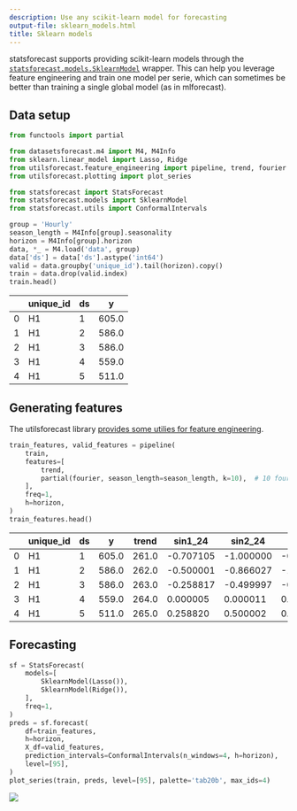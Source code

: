 ```yaml
---
description: Use any scikit-learn model for forecasting
output-file: sklearn_models.html
title: Sklearn models
---
```



statsforecast supports providing scikit-learn models through the
[`statsforecast.models.SklearnModel`](https://Nixtla.github.io/statsforecast/src/core/models.html#sklearnmodel)
wrapper. This can help you leverage feature engineering and train one
model per serie, which can sometimes be better than training a single
global model (as in mlforecast).

## Data setup

```python
from functools import partial

from datasetsforecast.m4 import M4, M4Info
from sklearn.linear_model import Lasso, Ridge
from utilsforecast.feature_engineering import pipeline, trend, fourier
from utilsforecast.plotting import plot_series

from statsforecast import StatsForecast
from statsforecast.models import SklearnModel
from statsforecast.utils import ConformalIntervals
```


```python
group = 'Hourly'
season_length = M4Info[group].seasonality
horizon = M4Info[group].horizon
data, *_ = M4.load('data', group)
data['ds'] = data['ds'].astype('int64')
valid = data.groupby('unique_id').tail(horizon).copy()
train = data.drop(valid.index)
train.head()
```

|     | unique_id | ds  | y     |
|-----|-----------|-----|-------|
| 0   | H1        | 1   | 605.0 |
| 1   | H1        | 2   | 586.0 |
| 2   | H1        | 3   | 586.0 |
| 3   | H1        | 4   | 559.0 |
| 4   | H1        | 5   | 511.0 |

## Generating features

The utilsforecast library [provides some utilies for feature
engineering](https://nixtlaverse.nixtla.io/utilsforecast/feature_engineering.html).

```python
train_features, valid_features = pipeline(
    train,
    features=[
        trend,        
        partial(fourier, season_length=season_length, k=10),  # 10 fourier terms
    ],
    freq=1,
    h=horizon,
)
train_features.head()
```

|  | unique_id | ds | y | trend | sin1_24 | sin2_24 | sin3_24 | sin4_24 | sin5_24 | sin6_24 | sin7_24 | sin8_24 | sin9_24 | sin10_24 | cos1_24 | cos2_24 | cos3_24 | cos4_24 | cos5_24 | cos6_24 | cos7_24 | cos8_24 | cos9_24 | cos10_24 |
|----|----|----|----|----|----|----|----|----|----|----|----|----|----|----|----|----|----|----|----|----|----|----|----|----|
| 0 | H1 | 1 | 605.0 | 261.0 | -0.707105 | -1.000000 | -0.707108 | -0.000012 | 0.707112 | 1.000000 | 0.707095 | 0.000024 | -0.707125 | -1.000000 | 0.707109 | 0.000006 | -0.707106 | -1.000000 | -0.707101 | -0.000003 | 0.707119 | 1.000000 | 0.707088 | -0.000015 |
| 1 | H1 | 2 | 586.0 | 262.0 | -0.500001 | -0.866027 | -1.000000 | -0.866023 | -0.499988 | -0.000007 | 0.500001 | 0.866031 | 1.000000 | 0.866011 | 0.866025 | 0.499998 | 0.000004 | -0.500005 | -0.866032 | -1.000000 | -0.866025 | -0.499991 | 0.000019 | 0.500025 |
| 2 | H1 | 3 | 586.0 | 263.0 | -0.258817 | -0.499997 | -0.707103 | -0.866021 | -0.965931 | -1.000000 | -0.965922 | -0.866033 | -0.707098 | -0.499964 | 0.965926 | 0.866027 | 0.707111 | 0.500007 | 0.258799 | 0.000012 | -0.258835 | -0.499986 | -0.707116 | -0.866046 |
| 3 | H1 | 4 | 559.0 | 264.0 | 0.000005 | 0.000011 | 0.000008 | 0.000021 | 0.000003 | 0.000016 | -0.000001 | 0.000042 | -0.000006 | 0.000007 | 1.000000 | 1.000000 | 1.000000 | 1.000000 | 1.000000 | 1.000000 | 1.000000 | 1.000000 | 1.000000 | 1.000000 |
| 4 | H1 | 5 | 511.0 | 265.0 | 0.258820 | 0.500002 | 0.707114 | 0.866027 | 0.965925 | 1.000000 | 0.965930 | 0.866022 | 0.707106 | 0.500005 | 0.965926 | 0.866024 | 0.707099 | 0.499997 | 0.258822 | -0.000021 | -0.258803 | -0.500006 | -0.707107 | -0.866022 |

## Forecasting

```python
sf = StatsForecast(
    models=[
        SklearnModel(Lasso()),
        SklearnModel(Ridge()),
    ],
    freq=1,
)
preds = sf.forecast(
    df=train_features,
    h=horizon,
    X_df=valid_features,
    prediction_intervals=ConformalIntervals(n_windows=4, h=horizon),
    level=[95],
)
plot_series(train, preds, level=[95], palette='tab20b', max_ids=4)
```

![](/statsforecast/docs/how-to-guides/sklearn_models_files/figure-markdown_strict/cell-5-output-1.png)

